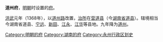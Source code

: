 '''道州府'''，[[明朝|明朝]]时设置的[[府_(行政区划)|府]]。

[[洪武|洪武]]元年（1368年），以[[道州路|道州路]]改置，[[治所|治所]]在[[营道县|营道县]]（今[[湖南省|湖南省]][[道县|道县]]）。辖境相当今湖南省道县、[[宁远县|宁远]]、[[新田县|新田]]、[[江永县|江永]]、[[江华瑶族自治县|江华]]等县地。九年降为[[道州|道州]]。 

{{明朝行政区划小作品}}
{{DEFAULTSORT:D}}
[[Category:明朝的府|Category:明朝的府]]
[[Category:湖南的府|Category:湖南的府]]
[[Category:永州行政区划史|Category:永州行政区划史]]